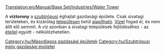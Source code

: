 [[Translation:en/Manual/Base Set/Industries/Water Tower]]

{{hu/Gazdasági épületek|név=Víztorony
|kép=en/Water tower.png|klíma=[[hu/Manual/Éghajlatok#Szubtrópusi|szubtrópusi]]
|elfogad=[[hu/Manual/Base Set/Cargos/Víz|vizet]]
|előállít=---
}}
A '''víztorony''' a [[hu/Manual/Éghajlatok#Szubtrópusi|szubtrópusi]] éghajlat gazdasági épülete. Csak sivatagi területeken, és kizárólag [[hu/Manual/Települések|településen]] belül [[hu/Manual/Gazdasági épületek#Új gazdasági épület alapítása|alapítható]]. [[hu/Manual/Base Set/Cargos/Víz|Vizet]] fogad el, és nem állít elő semmit. A víz azonban a sivatagi települések fejlődéséhez - az [[hu/Manual/Base Set/Cargos/Étel|étellel]] együtt - nélkülözhetetlen.

{{hu/Navbox Gazdasági épületek}}

[[Category:hu/Másodlagos gazdasági épületek]]
[[Category:hu/Szubtrópusi égöv gazdasági épületei]]